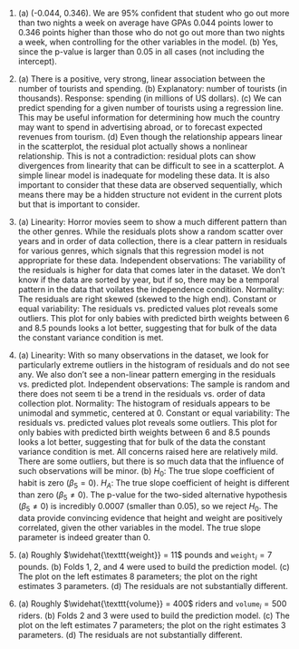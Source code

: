 1. \(a) (-0.044, 0.346). We are 95% confident that student who go out more than two nights a week on average have GPAs 0.044 points lower to 0.346 points higher than those who do not go out more than two nights a week, when controlling for the other variables in the model. (b) Yes, since the p-value is larger than 0.05 in all cases (not including the intercept).

1. \(a) There is a positive, very strong, linear association between the number of tourists and spending. (b) Explanatory: number of tourists (in thousands). Response: spending (in millions of US dollars). (c) We can predict spending for a given number of tourists using a regression line. This may be useful information for determining how much the country may want to spend in advertising abroad, or to forecast expected revenues from tourism. (d) Even though the relationship appears linear in the scatterplot, the residual plot actually shows a nonlinear relationship. This is not a contradiction: residual plots can show divergences from linearity that can be difficult to see in a scatterplot. A simple linear model is inadequate for modeling these data. It is also important to consider that these data are observed sequentially, which means there may be a hidden structure not evident in the current plots but that is important to consider.

1. \(a) Linearity: Horror movies seem to show a much different pattern than the other genres. While the residuals plots show a random scatter over years and in order of data collection, there is a clear pattern in residuals for various genres, which signals that this regression model is not appropriate for these data. Independent observations: The variability of the residuals is higher for data that comes later in the dataset. We don't know if the data are sorted by year, but if so, there may be a temporal pattern in the data that voilates the independence condition. Normality: The residuals are right skewed (skewed to the high end). Constant or equal variability: The residuals vs. predicted values plot reveals some outliers. This plot for only babies with predicted birth weights between 6 and 8.5 pounds looks a lot better, suggesting that for bulk of the data the constant variance condition is met.

1. \(a) Linearity: With so many observations in the dataset, we look for particularly extreme outliers in the histogram of residuals and do not see any. We also don't see a non-linear pattern emerging in the residuals vs. predicted plot. Independent observations: The sample is random and there does not seem ti be a trend in the residuals vs. order of data collection plot. Normality: The histogram of residuals appears to be unimodal and symmetic, centered at 0. Constant or equal variability: The residuals vs. predicted values plot reveals some outliers. This plot for only babies with predicted birth weights between 6 and 8.5 pounds looks a lot better, suggesting that for bulk of the data the constant variance condition is met. All concerns raised here are relatively mild. There are some outliers, but there is so much data that the influence of such observations will be minor. (b) $H_0$: The true slope coefficient of habit is zero ($\beta_5 = 0$).  $H_A$: The true slope coefficient of height is different than zero ($\beta_5 \neq 0$). The p-value for the two-sided alternative hypothesis ($\beta_5 \ne 0$) is incredibly 0.0007 (smaller than 0.05), so we reject $H_0$. The data provide convincing evidence that height and weight are positively correlated, given the other variables in the model. The true slope parameter is indeed greater than 0.

1. \(a) Roughly $\widehat{\texttt{weight}} = 11$ pounds and $\texttt{weight}_i = 7$ pounds. (b) Folds 1, 2, and 4 were used to build the prediction model. (c) The plot on the left estimates 8 parameters; the plot on the right estimates 3 parameters. (d) The residuals are not substantially different.

1. \(a) Roughly $\widehat{\texttt{volume}} = 400$ riders and $\texttt{volume}_i = 500$ riders. (b) Folds 2 and 3 were used to build the prediction model. (c) The plot on the left estimates 7 parameters; the plot on the right estimates 3 parameters. (d) The residuals are not substantially different.
